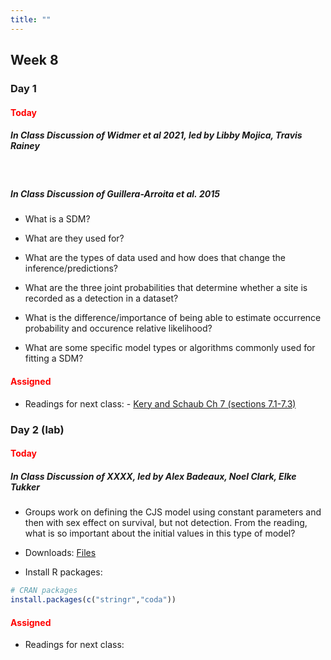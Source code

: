 ```yaml
---
title: ""
---
```


## Week 8

### Day 1

#### [Today]{style="color:red;"}

##### **In Class Discussion of Widmer et al 2021, led by Libby Mojica, Travis Rainey**

<br>
 
##### **In Class Discussion of Guillera-Arroita et al. 2015**

- What is a SDM?

- What are they used for?

- What are the types of data used and how does that change the inference/predictions?

- What are the three joint probabilities that determine whether a site is recorded as a detection in a dataset?

- What is the difference/importance of being able to estimate occurrence probability and occurence relative likelihood?

- What are some specific model types or algorithms commonly used for fitting a SDM?

<!-- -   Lecture (Code): <a href="/classfiles/hbayes/Bayesian.Hierarchical.Model.zip">Bayesian Hierarchical Model Files</a> -->

<!-- -   Install R packages: -->

<!-- ```{r, eval=FALSE, echo=TRUE} -->
<!-- # CRAN packages -->
<!-- install.packages(c("brms","bayesplot")) -->
<!-- ``` -->

#### [Assigned]{style="color:red;"}
 -   Readings for next class:
    - <a href="/readings/Kery and Schaub Ch7.pdf">Kery and Schaub Ch 7 (sections 7.1-7.3)</a>

 
### Day 2 (lab)

#### [Today]{style="color:red;"}

##### **In Class Discussion of XXXX, led by Alex Badeaux, Noel Clark, Elke Tukker**

-   Groups work on defining the CJS model using constant parameters and then with sex effect on survival, but not detection. From the reading, what is so important about the initial values in this type of model?

-   Downloads: <a href="/classfiles/cjslab/week9files.zip">Files</a>

-   Install R packages:

```r
# CRAN packages
install.packages(c("stringr","coda"))
```


#### [Assigned]{style="color:red;"}
 -   Readings for next class: 
 <!-- - <a href="/readings/">Assigned Reading on Spatial Capture Recapture</a> -->




<!-- -   Readings for next class:  -->
<!--     - <a href="https://statistics4ecologists-v2.netlify.app/mmi#mmi">Fieberg, Ch. 8</a> -->






